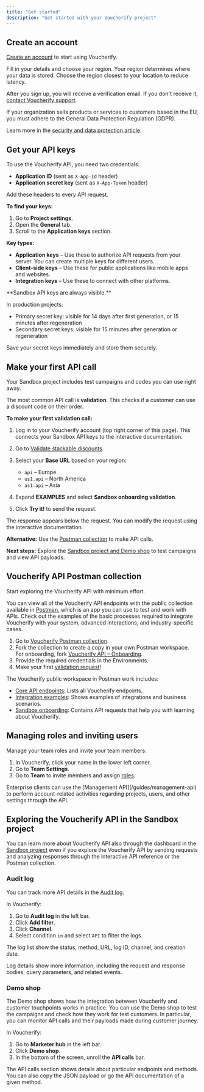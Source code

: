 ```yaml
---
title: "Get started"
description: "Get started with your Voucherify project"
---
```


## Create an account

[Create an account](http://app.voucherify.io/#/signup) to start using Voucherify.

Fill in your details and choose your region. Your region determines where your data is stored. Choose the region closest to your location to reduce latency.

After you sign up, you will receive a verification email. If you don't receive it, [contact Voucherify support](https://www.voucherify.io/contact-support "Voucherify support").

<Callout icon="notebook" color="#2196F3" iconType="regular">
  If your organization sells products or services to customers based in the EU, you must adhere to the General Data Protection Regulation (GDPR).

  Learn more in the [security and data protection article](https://support.voucherify.io/article/125-security-data-protection "Voucherify, GDPR and CCPA compliance").
</Callout>

## Get your API keys

To use the Voucherify API, you need two credentials:
- **Application ID** (sent as `X-App-Id` header)
- **Application secret key** (sent as `X-App-Token` header)

Add these headers to every API request.

**To find your keys:**

1. Go to **Project settings**.
2. Open the **General** tab.
3. Scroll to the **Application keys** section.

**Key types:**

- **Application keys** – Use these to authorize API requests from your server. You can create multiple keys for different users.
- **Client-side keys** – Use these for public applications like mobile apps and websites.
- **Integration keys** – Use these to connect with other platforms.

<Warning>
  **Sandbox API keys are always visible.**

  In production projects:
  - Primary secret key: visible for 14 days after first generation, or 15 minutes after regeneration
  - Secondary secret keys: visible for 15 minutes after generation or regeneration

  Save your secret keys immediately and store them securely.
</Warning>

## Make your first API call

Your Sandbox project includes test campaigns and codes you can use right away.

The most common API call is **validation**. This checks if a customer can use a discount code on their order.

**To make your first validation call:**

1. Log in to your Voucherify account (top right corner of this page). This connects your Sandbox API keys to the interactive documentation.

2. Go to [Validate stackable discounts](/api-reference/validations/validate-stackable-discounts).

3. Select your **Base URL** based on your region:
   - `api` – Europe
   - `us1.api` – North America
   - `as1.api` – Asia

4. Expand **EXAMPLES** and select **Sandbox onboarding validation**.

5. Click **Try it!** to send the request.

The response appears below the request. You can modify the request using the interactive documentation.

**Alternative:** Use the [Postman collection](https://www.postman.com/voucherify) to make API calls.

**Next steps:** Explore the [Sandbox project and Demo shop](#exploring-the-voucherify-api-in-the-sandbox-project) to test campaigns and view API payloads.

## Voucherify API Postman collection

Start exploring the Voucherify API with minimum effort.

You can view all of the Voucherify API endpoints with the public collection available in [Postman](https://www.postman.com/), which is an app you can use to test and work with APIs. Check out the examples of the basic processes required to integrate Voucherify with your system, advanced interactions, and industry-specific cases.

1. Go to [Voucherify Postman collection](https://www.postman.com/voucherify/voucherify-s-public-workspace/overview).
2. Fork the collection to create a copy in your own Postman workspace. For onboarding, fork [Voucherify API – Onboarding](https://www.postman.com/voucherify/voucherify-s-public-workspace/collection/iut4une/voucherify-api-onboarding).
3. Provide the required credentials in the Environments.
4. Make your first [validation request](https://www.postman.com/voucherify/voucherify-s-public-workspace/request/m646u4g/onboarding-validation-request)!

The Voucherify public workspace in Postman work includes:

* [Core API endpoints](https://www.postman.com/voucherify/voucherify-s-public-workspace/collection/z8gcn5w/voucherify-api-core-api-endpoints): Lists all Voucherify endpoints.
* [Integration examples](https://www.postman.com/voucherify/voucherify-s-public-workspace/collection/ymwnigh/voucherify-api-integration-examples): Shows examples of integrations and business scenarios.
* [Sandbox onboarding](https://www.postman.com/voucherify/voucherify-s-public-workspace/collection/iut4une/voucherify-api-onboarding): Contains API requests that help you with learning about Voucherify.

## Managing roles and inviting users

Manage your team roles and invite your team members:

1. In Voucherify, click your name in the lower left corner.
2. Go to **Team Settings**.
3. Go to **Team** to invite members and assign [roles](https://support.voucherify.io/article/40-how-does-the-access-control-work-in-voucherify).

<Check>
  Enterprise clients can use the [Management API](/guides/management-api) to perform account-related activities regarding projects, users, and other settings through the API.
</Check>

## Exploring the Voucherify API in the Sandbox project

You can learn more about Voucherify API also through the dashboard in the [Sandbox project](https://support.voucherify.io/article/538-sandbox) even if you explore the Voucherify API by sending requests and analyzing responses through the interactive API reference or the Postman collection.

### Audit log

You can track more API details in the [Audit log](https://support.voucherify.io/article/524-project-logs).

In Voucherify:

1. Go to **Audit log** in the left bar.
2. Click **Add filter**.
3. Click **Channel**.
4. Select condition `in` and select `API` to filter the logs.

The log list show the status, method, URL, log ID, channel, and creation date.

Log details show more information, including the request and response bodies, query parameters, and related events.

### Demo shop

The Demo shop shows how the integration between Voucherify and customer touchpoints works in practice. You can use the Demo shop to test the campaigns and check how they work for test customers. In particular, you can monitor API calls and their payloads made during customer journey.

In Voucherify:

1. Go to **Marketer hub** in the left bar.
2. Click **Demo shop**.
3. In the bottom of the screen, unroll the **API calls** bar.

The API calls section shows details about particular endpoints and methods. You can also copy the JSON payload or go the API documentation of a given method.